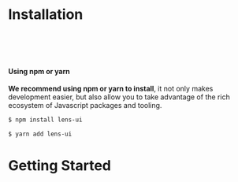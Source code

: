 
<Meta title="Overview/Installation"/>

# Installation

<br/>
<br/>
<br/>

#### Using npm or yarn

**We recommend using npm or yarn to install**, it not only makes development easier, but also allow you to take advantage of the rich ecosystem of Javascript packages and tooling.

```bash
$ npm install lens-ui
```

```bash
$ yarn add lens-ui
```

# Getting Started